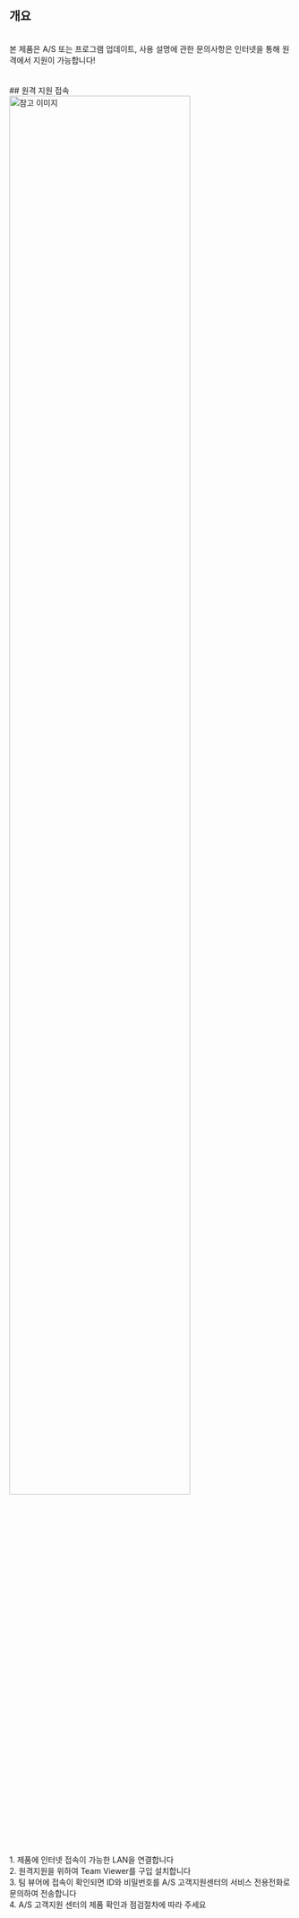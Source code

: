 ## 개요
<br/>
본 제품은 A/S 또는 프로그램 업데이트, 사용 설명에 관한 문의사항은 인터넷을 통해 원격에서 지원이 가능합니다!
<br/>
<br/>
<br/>
## 원격 지원 접속
<br/>
<img src="/assets/gear/원격 AS/AS.png" alt="참고 이미지" width="80%" height="auto" />
<br/>
<br/>
1. 제품에 인터넷 접속이 가능한 LAN을 연결합니다
<br/>
2. 원격지원을 위하여 Team Viewer를 구입 설치합니다
<br/>
3. 팀 뷰어에 접속이 확인되면 ID와 비밀번호를 A/S 고객지원센터의 서비스 전용전화로 문의하여 전송합니다
<br/>
4. A/S 고객지원 센터의 제품 확인과 점검절차에 따라 주세요
<br/>
<br/>
<br/>